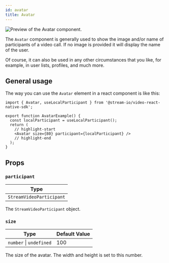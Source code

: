 ```yaml
---
id: avatar
title: Avatar
---
```


![Preview of the Avatar component.](../../assets/04-ui-components/avatar.png)

The `Avatar` component is generally used to show the image and/or name of participants of a video call. If no image is provided it will display the name of the user.

Of course, it can also be used in any other circumstances that you like, for example, in user lists, profiles, and much more.

## General usage

The way you can use the `Avatar` element in a react component is like this:

```tsx
import { Avatar, useLocalParticipant } from '@stream-io/video-react-native-sdk';

export function AvatarExample() {
  const localParticipant = useLocalParticipant();
  return (
    // highlight-start
    <Avatar size={80} participant={localParticipant} />
    // highlight-end
  );
}
```

## Props

### `participant`

| Type                     |
| ------------------------ |
| `StreamVideoParticipant` |

The `StreamVideoParticipant` object.

### `size`

| Type                    | Default Value |
| ----------------------- | ------------- |
| `number` \| `undefined` | 100           |

The size of the avatar. The width and height is set to this number.
